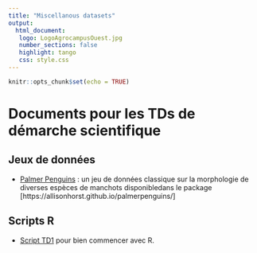 ```yaml
---
title: "Miscellanous datasets"
output: 
  html_document:
   logo: LogoAgrocampusOuest.jpg
   number_sections: false
   highlight: tango
   css: style.css
---
```



```r
knitr::opts_chunk$set(echo = TRUE)
```


# Documents pour les TDs de démarche scientifique


## Jeux de données
* [Palmer Penguins](datasets/penguins.csv) : un jeu de données classique sur la morphologie de diverses espèces de manchots disponibledans le  package [https://allisonhorst.github.io/palmerpenguins/]


## Scripts R
* [Script TD1](datasets/TD1_script.R) pour bien commencer avec R.
